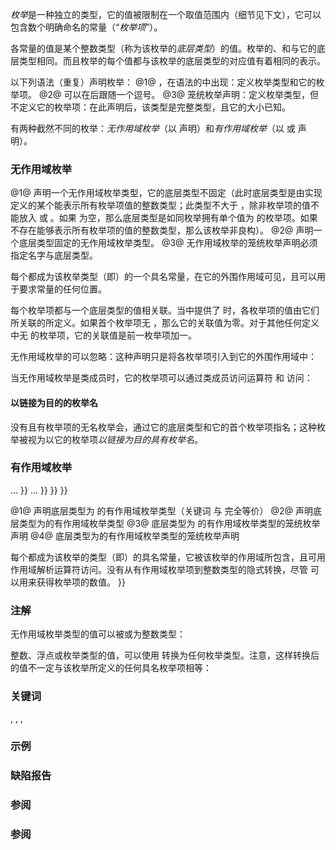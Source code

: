 {{title|枚举声明}}
{{cpp/language/declarations/navbar}}

''枚举''{{sep}}是一种独立的类型，它的值被限制在一个取值范围内（细节见下文），它可以包含数个明确命名的常量（“''枚举项''”）。

各常量的值是某个整数类型（称为该枚举的''底层类型''）的值。枚举的{{rlp|sizeof|大小}}、{{rlp|object#对象表示与值表示|值表示}}和{{rlp|object#对齐|对齐要求}}与它的底层类型相同。而且枚举的每个值都与该枚举的底层类型的对应值有着相同的表示。

以下列语法（重复）声明枚举：
{{sdsc begin}}
{{sdsc|num=1|1=
{{spar|枚举关键词}} {{spar optional|属性}} {{spar optional|枚举头名}} {{spar optional|枚举基}} {{ttb|{}} {{spar optional|枚举项列表}} {{ttb|}&lt;!-- --&gt;}}
}}
{{sdsc|num=2|1=
{{spar|枚举关键词}} {{spar optional|属性}} {{spar optional|枚举头名}} {{spar optional|枚举基}} {{ttb|{}} {{spar|枚举项列表}} {{ttb|, }&lt;!-- --&gt;}}
}}
{{sdsc|num=3|notes={{mark since c++11}}|1=
{{spar|枚举关键词}} {{spar optional|属性}} {{spar|枚举头名}} {{spar optional|枚举基}} {{ttb|;}}
}}
{{sdsc end}}
@1@ {{spar|枚举说明符}}，在{{rlp|declarations|声明}}语法的{{spar sep|声明说明符序列}}中出现：定义枚举类型和它的枚举项。
@2@ 可以在{{spar sep|枚举项列表}}后跟随一个逗号。
@3@ 笼统枚举声明：定义枚举类型，但不定义它的枚举项：在此声明后，该类型是完整类型，且它的大小已知。

{{par begin}}
{{par|{{spar|枚举关键字}}|
{{rrev multi|rev1={{ttb|enum}}
|since2=c++11|rev2={{ttb|enum}}、{{ttb|enum class}} 或 {{ttb|enum struct}} 之一}}}}
{{par|{{spar|属性}}|{{mark since c++11}} 任意数量的{{rlp|attributes|属性}}的可选序列}}
{{par|{{spar|枚举头名}}|
{{rrev multi|rev1=所声明的枚举的名字，可以省略。
|since2=c++11|rev2=所声明的枚举的名字，并且前面可以有一个{{spar|嵌套名说明符}}：即名字和作用域解析运算符 {{tt|::}} 的序列并以作用域解析运算符结尾。只能在非笼统声明的无作用域枚举声明中省略枚举名。&lt;br&gt;
{{spar sep|嵌套名说明符}}只有在枚举名存在且此声明是重声明时才能使用。对于笼统枚举声明，只有在{{rlp|template specialization|显式特化声明}}中{{spar sep|嵌套名说明符}}才能在枚举的名字前出现。&lt;br&gt;
如果存在{{spar|嵌套名说明符}}，那么''枚举说明符''{{sep}}不能指代只是从 {{rlp|using declaration|{{c/core|using}} 声明}}继承或引入的枚举，并且该''枚举说明符''{{sep}}只能在先前声明的外围命名空间出现。此时{{spar sep|嵌套名说明符}}不能以 {{rlp|decltype}} 说明符起始。}}}}
{{par|{{spar|枚举基}}|{{mark since c++11}} 冒号 ({{ttb|:}})，后随指名某个整数类型的{{spar|类型说明符序列}}（忽略它的限定性），该类型将作为此枚举类型的固定底层类型}}
{{par|{{spar|枚举项列表}}|枚举项定义的逗号分隔列表，每项要么是简单的独一无二的{{spar|标识符}}，它成为枚举项的名字，要么是带常量表达式的独一无二的标识符：{{spar|标识符}} {{ttb|1==}} {{spar|常量表达式}}。{{rev inl|since=c++17|在任一情况下，{{spar sep|标识符}}都可以直接后随一个{{rlp|attributes|属性说明符序列}}。}}}}
{{par end}}

有两种截然不同的枚举：''无作用域枚举''（以 {{spar|枚举关键词}} {{ttb|enum}} 声明）和''有作用域枚举''（以 {{spar|枚举关键词}} {{ttb|enum class}} 或 {{ttb|enum struct}} 声明）。

===无作用域枚举===
{{sdsc begin}}
{{sdsc|num=1|1=
{{ttb|enum}} {{spar optional|名字}} {{ttb|{}} {{spar|枚举项}} {{ttb|1==}} {{spar|常量表达式}} {{ttb|,}} {{spar|枚举项}} {{ttb|1==}} {{spar|常量表达式}} {{ttb|,}} ... {{ttb|}&lt;!-- --&gt;}}
}}
{{sdsc|num=2|notes={{mark since c++11}}|1=
{{ttb|enum}} {{spar optional|名字}} {{ttb|:}} {{spar|类型}} {{ttb|{}} {{spar|枚举项}} {{ttb|1==}} {{spar|常量表达式}} {{ttb|,}} {{spar|枚举项}} {{ttb|1==}} {{spar|常量表达式}} {{ttb|,}} ... {{ttb|}&lt;!-- --&gt;}}
}}
{{sdsc|num=3|notes={{mark since c++11}}|1=
{{ttb|enum}} {{spar|名字}} {{ttb|:}} {{spar|类型}} {{ttb|;}}
}}
{{sdsc end}}
@1@ 声明一个无作用域枚举类型，它的底层类型不固定（此时底层类型是由实现定义的某个能表示所有枚举项值的整数类型；此类型不大于 {{c/core|int}}，除非枚举项的值不能放入 {{c/core|int}} 或 {{c/core|unsigned int}}。如果{{spar sep|枚举项列表}} 为空，那么底层类型是如同枚举拥有单个值为 {{c|0}} 的枚举项。如果不存在能够表示所有枚举项的值的整数类型，那么该枚举非良构）。
@2@ 声明一个底层类型固定的无作用域枚举类型。
@3@ 无作用域枚举的笼统枚举声明必须指定名字与底层类型。

每个{{spar sep|枚举项}}都成为该枚举类型（即{{spar|名字}}）的一个具名常量，在它的外围作用域可见，且可以用于要求常量的任何位置。
{{source|1=
enum Color { red, green, blue };
Color r = red;

switch(r)
{
    case red  : std::cout &lt;&lt; "红\n"; break;
    case green: std::cout &lt;&lt; "绿\n"; break;
    case blue : std::cout &lt;&lt; "蓝\n"; break;
}
}}

每个枚举项都与一个底层类型的值相关联。当{{spar sep|枚举项列表}}中提供了 {{ttb|1==}} 时，各枚举项的值由它们所关联的{{spar sep|常量表达式}}所定义。如果首个枚举项无 {{ttb|1==}}，那么它的关联值为零。对于其他任何定义中无 {{ttb|1==}} 的枚举项，它的关联值是前一枚举项加一。
{{source|1=enum Foo { a, b, c = 10, d, e = 1, f, g = f + c };
//a = 0, b = 1, c = 10, d = 11, e = 1, f = 2, g = 12}}

无作用域枚举的{{spar sep|名字}}可以忽略：这种声明只是将各枚举项引入到它的外围作用域中：
{{source|1=enum { a, b, c = 0, d = a + 2 }; // 定义 a = 0, b = 1, c = 0, d = 2}}

当无作用域枚举是类成员时，它的枚举项可以通过类成员访问运算符 {{ttb|.}} 和 {{ttb|-&gt;}} 访问：
{{source|1=
struct X
{
    enum direction { left = 'l', right = 'r' };
};
X x;
X* p = &amp;x;

int a = X::direction::left; // C++11 开始才能用
int b = X::left;
int c = x.left;
int d = p-&gt;left;
}}

{{rrev|since=c++11|
在{{rlp|class#成员说明|成员声明}}的{{rlp|declarations#说明符|声明说明符}}中，以下序列

:{{ttb|enum}} {{spar|枚举头名}} {{ttb|:}}

只能被解析成枚举声明的一部分：
{{source|
struct S
{
    enum E1 : int {};
    enum E1 : int {}; // 错误：重声明了枚举，不会被解析成宽度为零且具有类型 enum E1 的位域
};
 
enum E2 { e1 };
 
void f()
{
    false ? new enum E2 : int(); // OK：int 不会被解析成底层类型
}
}}
}}

====以链接为目的的枚举名====
没有{{rlps|typedef#以链接为目的的 typedef 名}}且有枚举项的无名枚举会{{rlp|storage duration|以链接为目的}}，通过它的底层类型和它的首个枚举项指名；这种枚举被视为以它的枚举项''以链接为目的具有枚举名''。

===有作用域枚举===
{{rrev|since=c++11|
{{sdsc begin}}
{{sdsc|num=1|1=
{{ttb|enum struct{{!}}class}} {{spar|名字}} {{ttb|{}} {{spar|枚举项}} {{ttb|1==}} {{spar|常量表达式}} {{ttb|,}} {{spar|枚举项}} {{ttb|{{=}}}} {{spar|常量表达式}} {{ttb|,}} ... {{ttb|}&lt;!-- --&gt;}}
}}
{{sdsc|num=2|1=
{{ttb|enum struct{{!}}class}} {{spar|名字}} {{ttb|:}} {{spar|类型}} {{ttb|{}} {{spar|枚举项}} {{ttb|1==}} {{spar|常量表达式}} {{ttb|,}} {{spar|枚举项}} {{ttb|1==}} {{spar|常量表达式}} {{ttb|,}} ... {{ttb|}&lt;!-- --&gt;}}
}}
{{sdsc|num=3|1=
{{ttb|enum struct{{!}}class}} {{spar|名字}} {{ttb|;}}
}}
{{sdsc|num=4|1=
{{ttb|enum struct{{!}}class}} {{spar|名字}} {{ttb|:}} {{spar|类型}} {{ttb|;}}
}}
{{sdsc end}}

@1@ 声明底层类型为 {{c/core|int}} 的有作用域枚举类型（关键词 {{c/core|class}} 与 {{c/core|struct}} 完全等价）
@2@ 声明底层类型为{{spar sep|类型}}的有作用域枚举类型
@3@ 底层类型为 {{c/core|int}} 的有作用域枚举类型的笼统枚举声明
@4@ 底层类型为{{spar sep|类型}}的有作用域枚举类型的笼统枚举声明

每个{{spar sep|枚举项}}都成为该枚举的类型（即{{spar|名字}}）的具名常量，它被该枚举的作用域所包含，且可用作用域解析运算符访问。没有从有作用域枚举项到整数类型的隐式转换，尽管 {{rlpt|static_cast}} 可以用来获得枚举项的数值。
{{example
|code=
#include &lt;iostream&gt;

int main()
{
    enum class Color { red, green = 20, blue };
    Color r = Color::blue;

    switch(r)
    {
        case Color::red  : std::cout &lt;&lt; "红\n"; break;
        case Color::green: std::cout &lt;&lt; "绿\n"; break;
        case Color::blue : std::cout &lt;&lt; "蓝\n"; break;
    }

    // int n = r; // 错误：不存在从有作用域枚举到 int 的隐式转换
    int n = static_cast&lt;int&gt;(r); // OK, n = 21
    std::cout &lt;&lt; n &lt;&lt; '\n'; // prints 21
}
}}
}}
{{anchor|enum_relaxed_init_cpp17}}
{{rrev|since=c++17|
枚举在满足下列条件时都能用{{rlp|list initialization|列表初始化}}从一个整数初始化而无需转型：
* 初始化是直接列表初始化
* 初始化器列表仅有单个元素
* 枚举是底层类型固定的有作用域枚举或无作用域枚举
* 转换是非窄化转换

这使得我们能引入新的整数类型（例如 {{tt|SafeInt}}）并享受与它的底层整数类型相同的既存调用约定，即使 ABI 不利于以值传递/返回结构体。

{{source|1=
enum byte : unsigned char {}; // byte 是新的整数类型；参见 std::byte（C++17）
byte b{42};        // C++17 起 OK（直接列表初始化）
byte c = {42};     // 错误
byte d = byte{42}; // C++17 起 OK；与 b 的值相同
byte e{-1};        // 错误

struct A { byte b; };
A a1 = {&lt;!----&gt;{42}&lt;!----&gt;};     // 错误（构造函数形参的复制列表初始化）
A a2 = {byte{42}&lt;!----&gt;}; // C++17 起 OK

void f(byte);
f({42}); // 错误（函数形参的复制列表初始化）

enum class Handle : std::uint32_t { Invalid = 0 };
Handle h{42}; // C++17 起 OK
}}
}}


{{rrev|since=c++20|
==={{c/core|using enum}} 声明===
{{sdsc begin}}
{{sdsc|notes={{mark since c++20}}|
{{ttb|using enum}} {{spar|声明符}} {{ttb|;}}
}}
{{sdsc end}}

{{par begin}}
{{par|{{spar|声明符}}|（可有限定的）{{rlp|identifiers|标识符}}或{{rlp|templates#模板标识|简单模板标识}}}}
{{par end}}


其中{{spar sep|声明符}}必须指名一个{{rlp|dependent name#待决类型|非待决}}枚举类型。枚举类型的查找会根据{{spar sep|声明符}}是否有限定而进行只查找类型的常规{{rlp|qualified lookup|有限定}}或{{rlp|unqualified lookup|无限定}}查找。

{{source|1=
enum E { x };

void f()
{
    int E;
    using enum E; // OK
}

using F = E;
using enum F; // OK

template&lt;class T&gt;
using EE = T;

void g()
{
    using enum EE&lt;E&gt;; // OK
}
}}

{{c/core|using enum}} 声明引入它所指名的枚举的枚举项名字，如同用对每个枚举项的 {{rlp|using declaration|{{c/core|using}} 声明}}。在类作用域中时，{{c/core|using enum}} 声明将它指名的枚举的枚举项名字作为成员添加到作用域，使成员查找能访问它们。

{{source|1=
enum class fruit { orange, apple };

struct S
{
    using enum fruit; // OK：引入 orange 与 apple 到 S 中
};

void f()
{
    S s;
    s.orange;  // OK：指名 fruit::orange
    S::orange; // OK：指名 fruit::orange
}
}}

引入两个同名的枚举项的两个 {{c/core|using enum}} 声明会冲突。
{{source|1=
enum class fruit { orange, apple };
enum class color { red, orange };

void f()
{
    using enum fruit;    // OK
    // using enum color; // 错误：color::orange 与 fruit::orange 冲突
}
}}
}}

===注解===
无作用域枚举类型的值可以被{{rlp|implicit conversion#从枚举类型提升|提升}}或{{rlp|implicit conversion#整数转换|转换}}为整数类型：
{{source|1=
enum color { red, yellow, green = 20, blue };
color col = red;
int n = blue; // n == 21
}}

整数、浮点或枚举类型的值，可以使用 {{rlpt|static_cast}} 转换为任何枚举类型。注意，这样转换后的值不一定与该枚举所定义的任何具名枚举项相等：
{{source|1=
enum access_t { read = 1, write = 2, exec = 4 }; // 枚举项: 1, 2, 4 范围: 0..7
access_t rwe = static_cast&lt;access_t&gt;(7);
assert((rwe &amp; read) &amp;&amp; (rwe &amp; write) &amp;&amp; (rwe &amp; exec));

access_t x = static_cast&lt;access_t&gt;(8.0); // CWG 1766 起为未定义行为
access_t y = static_cast&lt;access_t&gt;(8);   // CWG 1766 起为未定义行为

enum foo { a = 0, b = UINT_MAX }; // 范围: [0, UINT_MAX]
foo x = foo(-1); // CWG 1766 起为未定义行为，即使 foo 的底层类型为 unsigned int
}}

{{ftm begin|core=1|std=1|comment=1}}
{{ftm|std=C++17|value=201411L|__cpp_enumerator_attributes|应用到枚举项的{{rlp|attributes|属性}}}}
{{ftm|std=C++20|value=201907L|__cpp_using_enum|[[#using enum 声明|{{c/core|using enum}}]]}}
{{ftm end}}

===关键词===
{{ltt|cpp/keyword/enum}},
{{ltt|cpp/keyword/struct}},
{{ltt|cpp/keyword/class}},
{{ltt|cpp/keyword/using}}

===示例===
{{example
|code=
#include &lt;cstdint&gt;
#include &lt;iostream&gt;

// 采用 16 位的枚举
enum smallenum: std::int16_t
{
    a,
    b,
    c
};

// color 可以是 red（值为 0）、yellow（值为 1）、green（值为 20）或 blue（值为 21）
enum color
{
    red,
    yellow,
    green = 20,
    blue
};

// altitude 可为 altitude::high 或 altitude::low
enum class altitude: char
{ 
    high = 'h',
    low = 'l', // CWG 518 之后才允许尾部的逗号
}; 

// 常量 d 为 0，常量 e 为 1，常量 f 为 3
enum
{
    d,
    e,
    f = e + 2
};

// 枚举类型（有作用域和无作用域）能有重载的运算符
std::ostream&amp; operator&lt;&lt;(std::ostream&amp; os, color c)
{
    switch(c)
    {
        case red   : os &lt;&lt; "红"; break;
        case yellow: os &lt;&lt; "黄"; break;
        case green : os &lt;&lt; "绿"; break;
        case blue  : os &lt;&lt; "蓝"; break;
        default    : os.setstate(std::ios_base::failbit);
    }
    return os;
}

std::ostream&amp; operator&lt;&lt;(std::ostream&amp; os, altitude al)
{
    return os &lt;&lt; static_cast&lt;char&gt;(al);
}

// 有作用域枚举（C++11）能部分地在早期 C++ 版本模拟：

enum struct E11 { x, y }; // C++11 起

struct E98 { enum { x, y }; }; // C++11 前也 OK

namespace N98 { enum { x, y }; } // C++11 前也 OK

struct S98 { static const int x = 0, y = 1; }; // C++11 前也 OK

void emu()
{
    std::cout &lt;&lt; (static_cast&lt;int&gt;(E11::y) + E98::y + N98::y + S98::y) &lt;&lt; '\n'; // 4
}

namespace cxx20
{
    enum class long_long_long_name { x, y };

    void using_enum_demo()
    {
        std::cout &lt;&lt; "C++20 `using enum`：__cpp_using_enum == ";
        switch (auto rnd = []{return long_long_long_name::x;}; rnd())
        {
#if defined(__cpp_using_enum)
            using enum long_long_long_name;
            case x: std::cout &lt;&lt; __cpp_using_enum &lt;&lt; "；x\n"; break;
            case y: std::cout &lt;&lt; __cpp_using_enum &lt;&lt; "；y\n"; break;
#else
            case long_long_long_name::x: std::cout &lt;&lt; "？；x\n"; break;
            case long_long_long_name::y: std::cout &lt;&lt; "？；y\n"; break;
#endif
        }
    }
}

int main()
{
    color col = red;
    altitude a;
    a = altitude::low;

    std::cout &lt;&lt; "col = " &lt;&lt; col &lt;&lt; '\n'
              &lt;&lt; "a = "   &lt;&lt; a   &lt;&lt; '\n'
              &lt;&lt; "f = "   &lt;&lt; f   &lt;&lt; '\n';

    cxx20::using_enum_demo();
}
|p=true
|output=
col = 红
a = l
f = 3
C++20 `using enum`：__cpp_using_enum == 201907；x
}}

===缺陷报告===
{{dr list begin}}
{{dr list item|wg=cwg|dr=377|std=C++98|before=未指定当不存在能够表示所有枚举项的值的整数类型时的行为|after=此时枚举非良构}}
{{dr list item|wg=cwg|dr=518|std=C++98|before=枚举项列表不能后随逗号|after=可以后随一个逗号}}
{{dr list item|wg=cwg|dr=1514|std=C++11|before=底层类型固定的枚举的重声明可能会在类成员声明中被解析成位域|after=只能被解析成重声明}}
{{dr list item|wg=cwg|dr=1638|std=C++11|before=不可见枚举声明的文法禁止用于模板特化|after=容许嵌套类型说明符}}
{{dr list item|wg=cwg|dr=1766|std=C++98|before=从范围外的值转型到无固定底层类型的枚举拥有未指明的结果|after=行为未定义}}
{{dr list item|wg=cwg|dr=1966|std=C++11|before={{cwg|1514}} 的解决方案导致条件表达式中的 {{tt|:}} 也会成为{{spar sep|枚举基}}的一部分|after=只将该解决方案应用到&lt;br&gt;成员声明说明符中}}
{{dr list item|wg=cwg|dr=2156|std=C++11|before=枚举定义可以通过 using 声明来定义枚举类型|after=已禁止}}
{{dr list item|wg=cwg|dr=2157|std=C++11|before={{cwg|1966}} 的解决方案没有覆盖到有限定的枚举名|after=已覆盖}}
{{dr list item|wg=cwg|dr=2530|std=C++98|before=枚举项列表可以包含多个标识符相同的枚举项|after=已禁止}}
{{dr list item|wg=cwg|dr=2590|std=C++98|before=枚举的大小，值表示和对齐要求与它的底层类型无关|after=与底层类型的对应属性相同}}
{{dr list item|wg=cwg|dr=2621|std=C++20|before=不明确 {{c/core|using enum}} 声明如何查找枚举声明|after=使之明确}}
{{dr list item|wg=cwg|dr=2877|std=C++20|before=在 {{c/core|using enum}} 声明中会查找非类型声明|after=不会查找非类型声明}}
{{dr list end}}

===参阅===
{{ref std c++23}}
{{ref std|section=9.7.1|title=Enumeration declarations|id=dcl.enum}}
{{ref std end}}
{{ref std c++20}}
{{ref std|section=9.7.1|title=Enumeration declarations|id=dcl.enum}}
{{ref std end}}
{{ref std c++17}}
{{ref std|section=10.2|title=Enumeration declarations|id=dcl.enum}}
{{ref std end}}
{{ref std c++14}}
{{ref std|section=7.2|title=Enumeration declarations|id=dcl.enum}}
{{ref std end}}
{{ref std c++11}}
{{ref std|section=7.2|title=Enumeration declarations|id=dcl.enum}}
{{ref std end}}
{{ref std c++03}}
{{ref std|section=7.2|title=Enumeration declarations|id=dcl.enum}}
{{ref std end}}
{{ref std c++98}}
{{ref std|section=7.2|title=Enumeration declarations|id=dcl.enum}}
{{ref std end}}

===参阅===
{{dsc begin}}
{{dsc inc|cpp/types/dsc is_enum}}
{{dsc inc|cpp/types/dsc is_scoped_enum}}
{{dsc inc|cpp/types/dsc underlying_type}}
{{dsc inc|cpp/utility/dsc to_underlying}}
{{dsc see c|c/language/enum|枚举|nomono=true}}
{{dsc end}}

{{langlinks|ar|de|en|es|fr|it|ja|pt|ru}}